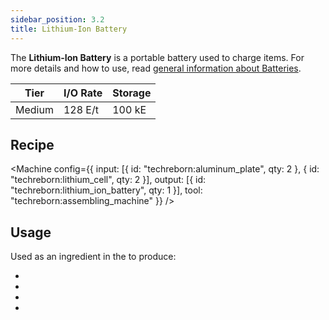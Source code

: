 ```yaml
---
sidebar_position: 3.2
title: Lithium-Ion Battery
---
```


<ItemImage file="lithium_ion_battery" alt="Lithium-Ion Battery" size="200" />

The **Lithium-Ion Battery** is a portable battery used to charge items. For more details and how to use, read [general information about Batteries](/docs/items/batteries).

| Tier   | I/O Rate | Storage |
| ------ | -------- | ------- |
| Medium | 128 E/t  | 100 kE  |


## Recipe

<Machine config={{ input: [{ id: "techreborn:aluminum_plate", qty: 2 }, { id: "techreborn:lithium_cell", qty: 2 }], output: [{ id: "techreborn:lithium_ion_battery", qty: 1 }], tool: "techreborn:assembling_machine" }} />


## Usage

Used as an ingredient in the <McItem slug="minecraft:crafting_table"/> to produce:

- <McItem slug="techreborn:lithium_ion_batpack"/>
- <McItem slug="techreborn:advanced_chainsaw"/>
- <McItem slug="techreborn:advanced_drill"/>
- <McItem slug="techreborn:advanced_jackhammer"/>
